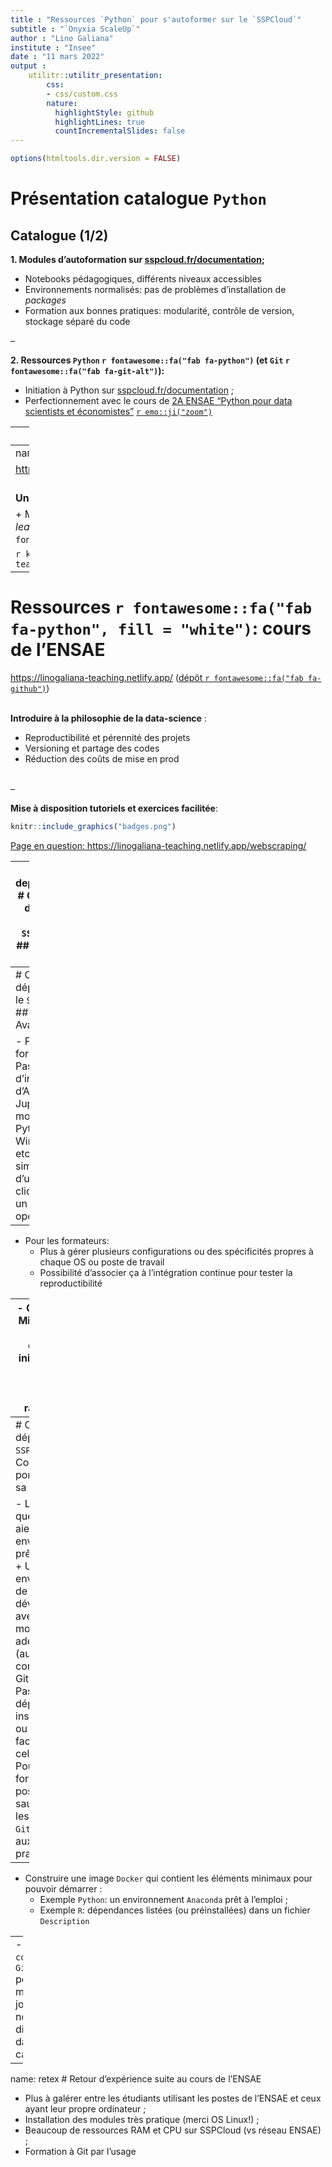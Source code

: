 ```yaml
---
title : "Ressources `Python` pour s'autoformer sur le `SSPCloud`"
subtitle : "`Onyxia ScaleUp`"
author : "Lino Galiana"
institute : "Insee"
date : "11 mars 2022"
output :
    utilitr::utilitr_presentation:
        css:
        - css/custom.css
        nature:
          highlightStyle: github
          highlightLines: true
          countIncrementalSlides: false
---
```


```r
options(htmltools.dir.version = FALSE)
```



# Présentation catalogue `Python`

## Catalogue (1/2)

**1. Modules d'autoformation sur [sspcloud.fr/documentation](https://www.sspcloud.fr/documentation);**

+ Notebooks pédagogiques, différents niveaux accessibles
+ Environnements normalisés: pas de problèmes d'installation de *packages*
+ Formation aux bonnes pratiques: modularité, contrôle de version, stockage séparé du code

--

**2. Ressources `Python` `r fontawesome::fa("fab fa-python")` (et `Git` `r fontawesome::fa("fab fa-git-alt")`):**

+ Initiation à Python sur [sspcloud.fr/documentation](https://www.sspcloud.fr/documentation) ;
+ Perfectionnement avec le cours de [2A ENSAE "Python pour data scientists et économistes"](https://linogaliana-teaching.netlify.app/) [`r emo::ji("zoom")`](#python)
    
---
## Catalogue (2/2)

**3. Ressources `R` (et `Git` `r fontawesome::fa("fab fa-git-alt")`):**

+ Formations sur des points plus spécifiques. ex: [Travail collaboratif avec R](https://linogaliana.gitlab.io/collaboratif/)
+ `utilitR`: environnement normalisés pour tester les exemples de la documentation
+ Autres ressources `R` ou `Python`


---
name: python
# Ressources `r fontawesome::fa("fab fa-python", fill = "white")`: cours de l'ENSAE

[https://linogaliana-teaching.netlify.app/](https://linogaliana-teaching.netlify.app/)
([dépôt `r fontawesome::fa("fab fa-github")`](https://github.com/linogaliana/python-datascientist))
<br><br> 

**Un cours complet pour la _data-science_** :

+ Manipulation et structuration de données ;
+ Visualisation ;
+ Modélisation (économétrie et _machine learning_) ;
+ Données textuelles (NLP) ;
+ Git `r fontawesome::fa("fab fa-git-alt")` et Github `r fontawesome::fa("fab fa-github")`.


```r
knitr::include_graphics("https://linogaliana-teaching.netlify.app/home/word_hu0bf1560ab1baf18df6f2ab8769b5f4a8_415640_1200x0_resize_lanczos_2.png")
```


---
# Ressources `r fontawesome::fa("fab fa-python", fill = "white")`: cours de l'ENSAE

[https://linogaliana-teaching.netlify.app/](https://linogaliana-teaching.netlify.app/)
([dépôt `r fontawesome::fa("fab fa-github")`](https://github.com/linogaliana/python-datascientist))
<br><br> 

**Introduire à la philosophie de la data-science** :

+ Reproductibilité et pérennité des projets
+ Versioning et partage des codes
+ Réduction des coûts de mise en prod
<br><br>

--

**Mise à disposition tutoriels et exercices facilitée**:

```r
knitr::include_graphics("badges.png")
```

[Page en question: https://linogaliana-teaching.netlify.app/webscraping/](https://linogaliana-teaching.netlify.app/webscraping/)

---
name: deploiement
# Comment déployer sur le `SSPCloud` ?
## Pourquoi ?

- Des notebooks sont disponibles sur `Github`([exemple](https://github.com/linogaliana/python-datascientist/blob/master/notebooks/course/NLP/01_intro.ipynb))
- Objectifs:
    + permettre aux personnes intéressées de tester les exemples/exercices dans un environnment Jupyter
    + contrôler l'environnement d'exécution pour éviter les problèmes d'installation
- Solution: déploiement automatique sur le SSPCloud

---
# Comment déployer sur le `SSPCloud`
## Avantages

- Pour les formés:
    + Pas d'installation d'Anaconda, Jupyter, modules Python sur Windows, etc.
    + Très simple d'usage : un click et on a un notebook opérationnel
--

- Pour les formateurs:
    + Plus à gérer plusieurs configurations ou des spécificités propres à chaque OS ou poste de travail
    + Possibilité d'associer ça à l'intégration continue pour tester la reproductibilité

--
- Challenge:
    + Mise en place assez exigeante initialement...
    + ... mais gains de confort rapidement

---
# Comment déployer sur le `SSPCloud` ?
## Contrôler la portabilité de sa formation

- L'idéal est que les formés aient un environnement prêt à l'emploi:
    + Un environnement de développement avec des modules adéquats (auto-complétion, Gitlens...)
    + Pas de dépendance à installer..
    + ... ou installation facile de celles-ci
- Pour les formés, possibilité de sauvegarder les codes avec `Git`
(formation aux bonnes pratiques)


--
- Construire une image `Docker` qui contient les éléments minimaux pour pouvoir
démarrer :
    + Exemple `Python`: un environnement `Anaconda` prêt à l'emploi ;
    + Exemple `R`: dépendances listées (ou préinstallées) dans un fichier `Description`

--
- Chaque `commit` sur `Github` permet de mettre à jour les notebooks disponibles
dans le catalogue

---
name: retex
# Retour d'expérience suite au cours de l'ENSAE

- Plus à galérer entre les étudiants utilisant les postes de l'ENSAE et
ceux ayant leur propre ordinateur ;
- Installation des modules très pratique (merci OS Linux!) ;
- Beaucoup de ressources RAM et CPU sur SSPCloud (vs réseau ENSAE) ;
- Formation à Git par l'usage
